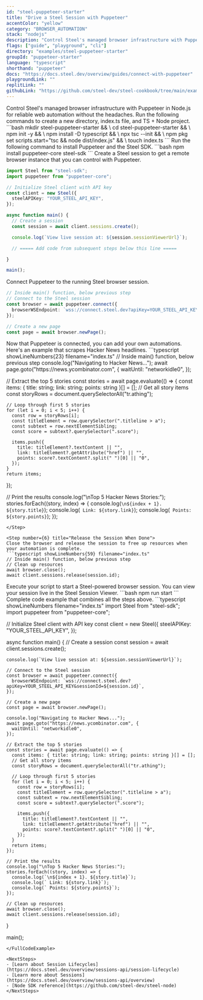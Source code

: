 ```yaml
---
id: "steel-puppeteer-starter"
title: "Drive a Steel Session with Puppeteer"
accentColor: "yellow"
category: "BROWSER_AUTOMATION"
stack: "nodejs"
description: "Control Steel's managed browser infrastructure with Puppeteer in Node.js for reliable web automation without the headaches."
flags: ["guide", "playground", "cli"]
directory: "examples/steel-puppeteer-starter"
groupId: "puppeteer-starter"
language: "typescript"
shorthand: "puppeteer"
docs: "https://docs.steel.dev/overview/guides/connect-with-puppeteer"
playgroundLink: ""
replitLink: ""
githubLink: "https://github.com/steel-dev/steel-cookbook/tree/main/examples/steel-puppeteer-starter"
---
```


<Intro skipLink="#full-code-example">
  Control Steel's managed browser infrastructure with Puppeteer in Node.js for reliable web automation without the headaches.
</Intro>

<Step number={1} title="Optional: Create a new directory & environment">
  Run the following commands to create a new directory, index.ts file, and TS + Node project.
  ```bash
  mkdir steel-puppeteer-starter && \
  cd steel-puppeteer-starter && \
  npm init -y && \
  npm install -D typescript && \
  npx tsc --init && \
  npm pkg set scripts.start="tsc && node dist/index.js" && \
  touch index.ts
  ```
</Step>

<Step number={2} title="Install Puppeteer and Steel SDK">
  Run the following command to install Puppeteer and the Steel SDK.
  ```bash
  npm install puppeteer-core steel-sdk
  ```
</Step>

<Step number={3} title="Start a Steel Session">
  Create a Steel session to get a remote browser instance that you can control with Puppeteer.

  ```typescript showLineNumbers filename="index.ts" /YOUR_STEEL_API_KEY/#1
  import Steel from "steel-sdk";
  import puppeteer from "puppeteer-core";

  // Initialize Steel client with API key
  const client = new Steel({
    steelAPIKey: "YOUR_STEEL_API_KEY",
  });

  async function main() {
    // Create a session
    const session = await client.sessions.create();

    console.log(`View live session at: ${session.sessionViewerUrl}`);

    // ===== Add code from subsequent steps below this line =====

  }

  main();
  ```
</Step>

<Step number={4} title="Connect Puppeteer to Your Session">
  Connect Puppeteer to the running Steel browser session.

  ```typescript showLineNumbers{14} filename="index.ts" /YOUR_STEEL_API_KEY/#1
  // Inside main() function, below previous step
  // Connect to the Steel session
  const browser = await puppeteer.connect({
    browserWSEndpoint: `wss://connect.steel.dev?apiKey=YOUR_STEEL_API_KEY&sessionId=${session.id}`,
  });

  // Create a new page
  const page = await browser.newPage();
  ```
</Step>

<Step number={5} title="Perform Browser Automation">
  Now that Puppeteer is connected, you can add your own automations. Here's an example that scrapes Hacker News headlines.
  ```typescript showLineNumbers{23} filename="index.ts"
  // Inside main() function, below previous step
  console.log("Navigating to Hacker News...");
  await page.goto("https://news.ycombinator.com", {
    waitUntil: "networkidle0",
  });

  // Extract the top 5 stories
  const stories = await page.evaluate(() => {
    const items: { title: string; link: string; points: string }[] = [];
    // Get all story items
    const storyRows = document.querySelectorAll("tr.athing");

    // Loop through first 5 stories
    for (let i = 0; i < 5; i++) {
      const row = storyRows[i];
      const titleElement = row.querySelector(".titleline > a");
      const subtext = row.nextElementSibling;
      const score = subtext?.querySelector(".score");

      items.push({
        title: titleElement?.textContent || "",
        link: titleElement?.getAttribute("href") || "",
        points: score?.textContent?.split(" ")[0] || "0",
      });
    }
    return items;
  });

  // Print the results
  console.log("\nTop 5 Hacker News Stories:");
  stories.forEach((story, index) => {
    console.log(`\n${index + 1}. ${story.title}`);
    console.log(` Link: ${story.link}`);
    console.log(` Points: ${story.points}`);
  });
  ```
</Step>

<Step number={6} title="Release the Session When Done">
  Close the browser and release the session to free up resources when your automation is complete.
  ```typescript showLineNumbers{59} filename="index.ts"
  // Inside main() function, below previous step
  // Clean up resources
  await browser.close();
  await client.sessions.release(session.id);
  ```
</Step>

<Step number={7} title="Run Your Script" isLast>
  Execute your script to start a Steel-powered browser session. You can view your session live in the Steel Session Viewer.
  ```bash
  npm run start
  ```
</Step>

<FullCodeExample id="full-code-example" title="Full Example">
  Complete code example that combines all the steps above.
  ```typescript showLineNumbers filename="index.ts"
  import Steel from "steel-sdk";
  import puppeteer from "puppeteer-core";

  // Initialize Steel client with API key
  const client = new Steel({
    steelAPIKey: "YOUR_STEEL_API_KEY",
  });

  async function main() {
    // Create a session
    const session = await client.sessions.create();

    console.log(`View live session at: ${session.sessionViewerUrl}`);

    // Connect to the Steel session
    const browser = await puppeteer.connect({
      browserWSEndpoint: `wss://connect.steel.dev?apiKey=YOUR_STEEL_API_KEY&sessionId=${session.id}`,
    });

    // Create a new page
    const page = await browser.newPage();

    console.log("Navigating to Hacker News...");
    await page.goto("https://news.ycombinator.com", {
      waitUntil: "networkidle0",
    });

    // Extract the top 5 stories
    const stories = await page.evaluate(() => {
      const items: { title: string; link: string; points: string }[] = [];
      // Get all story items
      const storyRows = document.querySelectorAll("tr.athing");

      // Loop through first 5 stories
      for (let i = 0; i < 5; i++) {
        const row = storyRows[i];
        const titleElement = row.querySelector(".titleline > a");
        const subtext = row.nextElementSibling;
        const score = subtext?.querySelector(".score");

        items.push({
          title: titleElement?.textContent || "",
          link: titleElement?.getAttribute("href") || "",
          points: score?.textContent?.split(" ")[0] || "0",
        });
      }
      return items;
    });

    // Print the results
    console.log("\nTop 5 Hacker News Stories:");
    stories.forEach((story, index) => {
      console.log(`\n${index + 1}. ${story.title}`);
      console.log(` Link: ${story.link}`);
      console.log(` Points: ${story.points}`);
    });

    // Clean up resources
    await browser.close();
    await client.sessions.release(session.id);
  }

  main();
  ```
</FullCodeExample>

<NextSteps>
  - [Learn about Session Lifecycles](https://docs.steel.dev/overview/sessions-api/session-lifecycle)
  - [Learn more about Sessions](https://docs.steel.dev/overview/sessions-api/overview)
  - [Node SDK reference](https://github.com/steel-dev/steel-node)
</NextSteps>